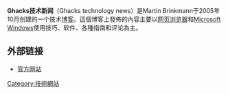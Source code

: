 {{Expand language|1=en|time=2021-01-10T07:04:14+00:00}}
{{Infobox website
| logo             = Ghacks-logo.jpg
| owner            = [[软件天堂|软件天堂]]
| company_type     = [[子公司|子公司]]
| website_type     = [[網誌|網誌]]
| services         = 評論/推薦
| foundation       = 2005年10月
| founder          = Martin Brinkmann
| location_city    = [[埃森|埃森]]
| location_country = [[德国|德国]]
| key_people       = Martin Brinkmann, [[總編輯|總編輯]]
| num_employees    = 5
| url              = [http://www.ghacks.net/ www.ghacks.net]
}}'''Ghacks技术新闻'''（Ghacks technology news）是Martin Brinkmann于2005年10月创建的一个技术[[網誌|博客]]。這個博客上發佈的內容主要以[[网页浏览器|网页浏览器]]和[[Microsoft_Windows|Microsoft Windows]]使用技巧、软件、各種指南和评论為主。

== 外部链接 ==

* [http://www.ghacks.net/ 官方网站] {{Wayback|url=http://www.ghacks.net/ |date=20210204193637 }}

[[Category:技術網站|Category:技術網站]]